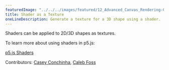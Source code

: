 ---
featuredImage: "../../../images/featured/12_Advanced_Canvas_Rendering-02_Shader_As_A_Texture-thumbnail.png"
title: Shader as a Texture
oneLineDescription: Generate a texture for a 3D shape using a shader.
---

Shaders can be applied to 2D/3D shapes as textures.

To learn more about using shaders in p5.js:

<a href="https://itp-xstory.github.io/p5js-shaders/">p5.js Shaders</a>

Contributors: <a href="https://github.com/kcconch">Casey Conchinha</a>, <a href="https://github.com/calebfoss" target="_blank">Caleb Foss</a>